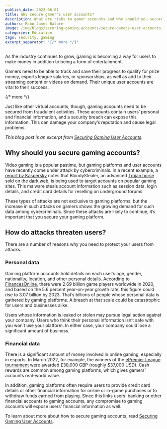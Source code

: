```yaml
---
publish_date: 2022-06-01 
title: Why secure gamer's user accounts?
description: What are risks to gamer accounts and why should you secure them?
authors: Rabo James Bature
image: /img/blogs/securing-gaming-accounts/secure-gamers-user-accounts-header.png
categories: Education
tags: security, gaming
excerpt_separator: "{/* more */}"
---
```


As the industry continues to grow, gaming is becoming a way for users to make money in addition to being a form of entertainment.

Gamers need to be able to track and save their progress to qualify for prize money, esports league salaries, or sponsorships, as well as add to their streaming content or videos on demand. Their unique user accounts are vital to their success.

{/* more */}

Just like other virtual accounts, though, gaming accounts need to be secured from fraudulent activities. These accounts contain users’ personal and financial information, and a security breach can expose this information. This can damage your company’s reputation and cause legal problems.

_This blog post is an excerpt from [Securing Gaming User Accounts](/learn/expert-advice/gaming-entertainment/securing-game-account)._

## Why should you secure gaming accounts?
 
Video gaming is a popular pastime, but gaming platforms and user accounts have recently come under attack by cybercriminals. In a recent example, a [report by Kaspersky](https://www.kaspersky.com/about/press-releases/2021_bloodystealer-new-advanced-stealer-targets-accounts-of-popular-online-gaming-platforms) notes that BloodyStealer, an advanced [Trojan horse](https://us.norton.com/internetsecurity-malware-what-is-a-trojan.html) sold on the [dark web](https://www.avast.com/c-dark-web), is being used to target accounts on popular gaming sites. This malware steals account information such as session data, login details, and credit card details for reselling on underground forums.

These types of attacks are not exclusive to gaming platforms, but the increase in such attacks on gamers shows the growing demand for such data among cybercriminals. Since these attacks are likely to continue, it’s important that you secure your gaming platform.

## How do attacks threaten users?

There are a number of reasons why you need to protect your users from attacks.

### Personal data

Gaming platform accounts hold details on each user’s age, gender, nationality, location, and other personal details. According to [FinancesOnline](https://financesonline.com/number-of-gamers-worldwide/), there were 2.69 billion game players worldwide in 2020, and based on the 5.6 percent year-on-year growth rate, this figure could rise to 3.07 billion by 2023. That’s billions of people whose personal data is gathered by gaming platforms. A breach at that scale could be catastrophic for users and businesses alike.

Users whose information is leaked or stolen may pursue legal action against your company. Users who think their personal information isn’t safe with you won’t use your platform. In either case, your company could lose a significant amount of business.

### Financial data

There is a significant amount of money involved in online gaming, especially in esports. In March 2022, for example, the winners of the [ePremier League tournament](https://www.skysports.com/football/news/11095/12576565/norwich-city-crowned-2021-22-epremier-league-champions) were awarded £30,000 GBP (roughly $37,000 USD). Cash rewards are common among gaming platforms, which gives gamers’ accounts real-world value.

In addition, gaming platforms often require users to provide credit card details or other financial information for online or in-game purchases or to withdraw funds earned from playing. Since this links users’ banking or other financial accounts to gaming accounts, any compromise to gaming accounts will expose users’ financial information as well.

To learn about more about how to secure gaming accounts, read [Securing Gaming User Accounts](/learn/expert-advice/gaming-entertainment/securing-game-account).

